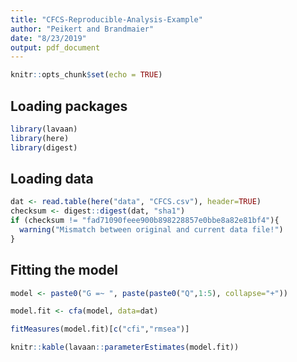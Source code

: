 ```yaml
---
title: "CFCS-Reproducible-Analysis-Example"
author: "Peikert and Brandmaier"
date: "8/23/2019"
output: pdf_document
---
```


```r
knitr::opts_chunk$set(echo = TRUE)
```

## Loading packages

```r
library(lavaan)
library(here)
library(digest)
```

## Loading data

```r
dat <- read.table(here("data", "CFCS.csv"), header=TRUE)
checksum <- digest::digest(dat, "sha1")
if (checksum != "fad71090feee900b898228857e0bbe8a82e81bf4"){
  warning("Mismatch between original and current data file!")
}
```

## Fitting the model

```r
model <- paste0("G =~ ", paste(paste0("Q",1:5), collapse="+"))

model.fit <- cfa(model, data=dat)

fitMeasures(model.fit)[c("cfi","rmsea")]

knitr::kable(lavaan::parameterEstimates(model.fit))
```
